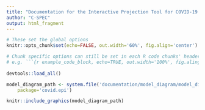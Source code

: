 ```yaml
---
title: "Documentation for the Interactive Projection Tool for COVID-19 Interventions"
author: "C-SPEC"
output: html_fragment
---
```


```r
# These set the global options
knitr::opts_chunk$set(echo=FALSE, out.width='60%', fig.align='center')

# Chunk specific options can still be set in each R code chunks' header
# e.g. ```{r example_code_block, echo=TRUE, out.width='100%', fig.aling='right'}
 
devtools::load_all()
```

```r
model_diagram_path <- system.file('documentation/model_diagram/model_diagram.png',
    package='covid.epi')

knitr::include_graphics(model_diagram_path)
```

<!-- Comments are formatted as per this example comment --> 

<!-- $Math equations$ can be wrapped in single dollar-signs for inline math text --> 

<!-- $$Math equations$$ can be wrapped in double dollar-signs for math equations that get 
     centered on their own line--> 

<!-- Rmarkdown is based on markdown, so use markdown syntax to do 
     simple text formatting if needed --> 

<!-- Good guide on how to use markdown: https://guides.github.com/features/mastering-markdown/ --> 
